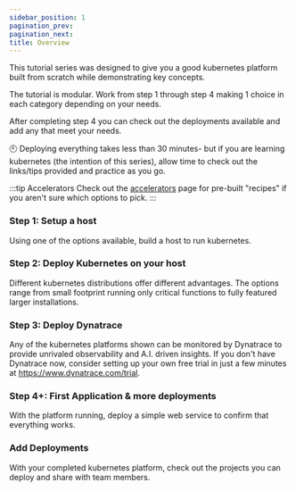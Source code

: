 ```yaml
---
sidebar_position: 1
pagination_prev:
pagination_next:
title: Overview
---
```


This tutorial series was designed to give you a good kubernetes platform built from scratch while demonstrating key concepts.

The tutorial is modular. Work from step 1 through step 4 making 1 choice in each category depending on your needs.

After completing step 4 you can check out the deployments available and add any that meet your needs.

:clock10: Deploying everything takes less than 30 minutes- but if you are learning kubernetes (the intention of this series), allow time to check out the links/tips provided and practice as you go.

:::tip Accelerators
Check out the [accelerators](/docs/accelerator-azure) page for pre-built "recipes" if you aren't sure which options to pick.
:::

### Step 1: Setup a host

Using one of the options available, build a host to run kubernetes.

### Step 2: Deploy Kubernetes on your host

Different kubernetes distributions offer different advantages. The options range from small footprint running only critical functions to fully featured larger installations.

### Step 3: Deploy Dynatrace

Any of the kubernetes platforms shown can be monitored by Dynatrace to provide unrivaled observability and A.I. driven insights. If you don't have Dynatrace now, consider setting up your own free trial in just a few minutes at https://www.dynatrace.com/trial.

### Step 4+: First Application & more deployments

With the platform running, deploy a simple web service to confirm that everything works.

### Add Deployments

With your completed kubernetes platform, check out the projects you can deploy and share with team members.
